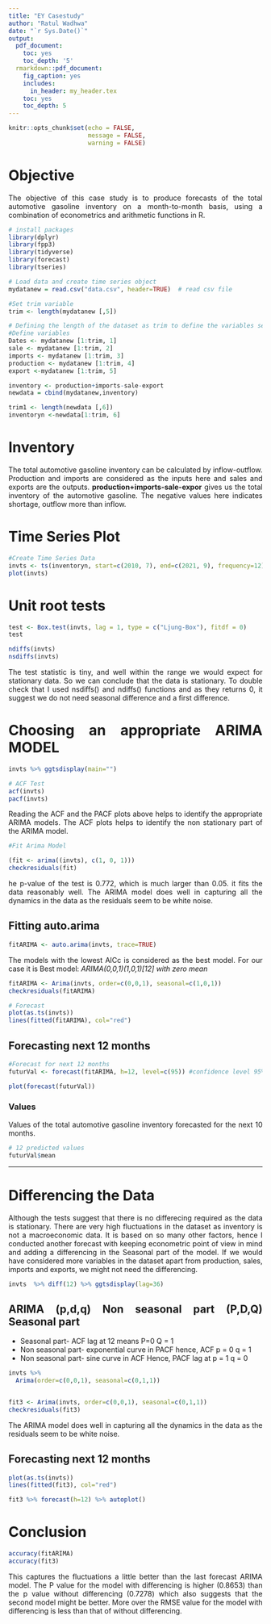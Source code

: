 ```yaml
---
title: "EY Casestudy"
author: "Ratul Wadhwa"
date: "`r Sys.Date()`"
output:
  pdf_document:
    toc: yes
    toc_depth: '5'
  rmarkdown::pdf_document:
    fig_caption: yes
    includes:
      in_header: my_header.tex
    toc: yes
    toc_depth: 5
---
```


<style>
body {
text-align: justify}
</style>

```r
knitr::opts_chunk$set(echo = FALSE,
                      message = FALSE,
                      warning = FALSE)
```

# Objective 

The objective of this case study is to produce forecasts of the total automotive gasoline inventory
on a month-to-month basis, using a combination of econometrics and arithmetic functions in R.

```r
# install packages
library(dplyr)
library(fpp3)
library(tidyverse)
library(forecast)
library(tseries)
```

```r
# Load data and create time series object 
mydatanew = read.csv("data.csv", header=TRUE)  # read csv file
```

```r
#Set trim variable 
trim <- length(mydatanew [,5])
```


```r
# Defining the length of the dataset as trim to define the variables seperately.
#Define variables
Dates <- mydatanew [1:trim, 1]
sale <- mydatanew [1:trim, 2]
imports <- mydatanew [1:trim, 3]
production <- mydatanew [1:trim, 4]
export <-mydatanew [1:trim, 5]

inventory <- production+imports-sale-export
newdata = cbind(mydatanew,inventory)

trim1 <- length(newdata [,6])
inventoryn <-newdata[1:trim, 6]

```

# Inventory 

 The total automotive gasoline inventory can be calculated by inflow-outflow. Production and imports are considered as the inputs here and sales and exports are the outputs. **production+imports-sale-expor** gives us the total inventory of the automotive gasoline. The negative values here indicates shortage, outflow more than inflow.

# Time Series Plot 

```r
#Create Time Series Data
invts <- ts(inventoryn, start=c(2010, 7), end=c(2021, 9), frequency=12)
plot(invts)

```

# Unit root tests

```r
test <- Box.test(invts, lag = 1, type = c("Ljung-Box"), fitdf = 0)
test

ndiffs(invts)
nsdiffs(invts)
```

The test statistic is tiny, and well within the range we would expect for stationary data. So we can conclude that the data is stationary.
To double check that I used nsdiffs() and ndiffs() functions and as they returns 0, it suggest we do not need seasonal difference and a first difference.

# Choosing an appropriate ARIMA MODEL

```r
invts %>% ggtsdisplay(main="")
```

```r
# ACF Test
acf(invts)
pacf(invts)
```

Reading the ACF and the PACF plots above helps to identify the appropriate ARIMA models. The ACF plots helps to identify the non stationary part of the ARIMA model. 

```r
#Fit Arima Model

(fit <- arima((invts), c(1, 0, 1)))
checkresiduals(fit)

```

he p-value of the test is 0.772, which is much larger than 0.05. it fits the data reasonably well.
The ARIMA model does well in capturing all the dynamics in the data as the residuals seem to be white noise.

## Fitting auto.arima

```r
fitARIMA <- auto.arima(invts, trace=TRUE)
```

The models with the lowest AICc is considered as the best model. For our case it is  Best model: *ARIMA(0,0,1)(1,0,1)[12] with zero mean * 

```r
fitARIMA <- Arima(invts, order=c(0,0,1), seasonal=c(1,0,1))
checkresiduals(fitARIMA)

```


```r
# Forecast
plot(as.ts(invts))
lines(fitted(fitARIMA), col="red")
```

## Forecasting next 12 months

```r
#Forecast for next 12 months
futurVal <- forecast(fitARIMA, h=12, level=c(95)) #confidence level 95%

plot(forecast(futurVal))
```

### Values 

Values of the total automotive gasoline inventory forecasted for the next 10 months. 

```r
# 12 predicted values
futurVal$mean
```


---

# Differencing the Data

Although the tests suggest that there is no differecing required as the data is stationary. There are very high fluctuations in the dataset as inventory is not a macroeconomic data. It is based on so many other factors, hence I conducted another forecast with keeping econometric point of view in mind and adding a differencing in the Seasonal part of the model. If we would have considered more variables in the dataset apart from production, sales, imports and exports, we might not need the differencing. 


```r
invts  %>% diff(12) %>% ggtsdisplay(lag=36)
```

## ARIMA (p,d,q) Non seasonal part (P,D,Q) Seasonal part

+ Seasonal part- ACF lag at 12 means P=0 Q = 1 
+ Non seasonal part- exponential curve in PACF hence, ACF p = 0 q = 1
+ Non seasonal part- sine curve in ACF Hence, PACF lag at p = 1 q = 0

```r
invts %>%
  Arima(order=c(0,0,1), seasonal=c(0,1,1))


fit3 <- Arima(invts, order=c(0,0,1), seasonal=c(0,1,1))
checkresiduals(fit3)
```

The ARIMA model does well in capturing all the dynamics in the data as the residuals seem to be white noise.

## Forecasting next 12 months

```r

plot(as.ts(invts))
lines(fitted(fit3), col="red")

fit3 %>% forecast(h=12) %>% autoplot()

```

# Conclusion 

```r
accuracy(fitARIMA)
accuracy(fit3)
```

This captures the fluctuations a little better than the last forecast ARIMA model. 
The P value for the model with differencing is higher (0.8653) than the p value without differencing (0.7278) which also suggests that the second model might be better. More over the RMSE value for the model with differencing is less than that of without differencing. 





